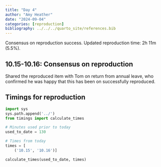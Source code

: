 ```yaml
---
title: "Day 4"
author: "Amy Heather"
date: "2024-09-04"
categories: [reproduction]
bibliography: ../../../quarto_site/references.bib
---
```


::: {.callout-note}

Consensus on reproduction success. Updated reproduction time: 2h 11m (5.5%).

:::

## 10.15-10.16: Consensus on reproduction

Shared the reproduced item with Tom on return from annual leave, who confirmed he was happy that this has been on successfully reproduced.

## Timings for reproduction

```python
import sys
sys.path.append('../')
from timings import calculate_times

# Minutes used prior to today
used_to_date = 130

# Times from today
times = [
    ('10.15', '10.16')]

calculate_times(used_to_date, times)
```